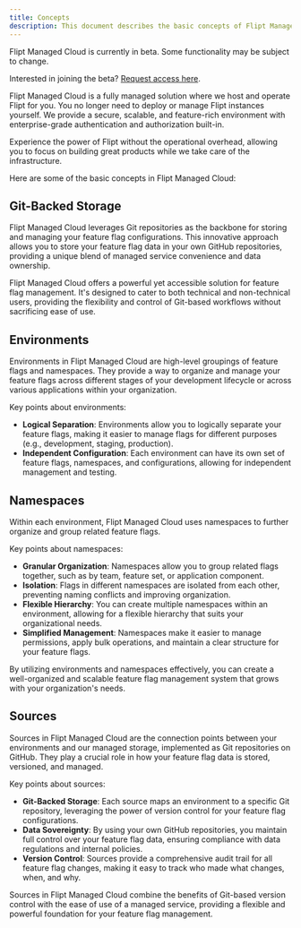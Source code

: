 ```yaml
---
title: Concepts
description: This document describes the basic concepts of Flipt Managed Cloud.
---
```


<Info>
  Flipt Managed Cloud is currently in beta. Some functionality may be subject to change. 
  
  Interested in joining the beta? [Request access here](https://flipt.cloud).
</Info>

Flipt Managed Cloud is a fully managed solution where we host and operate Flipt for you. You no longer need to deploy or manage Flipt instances yourself. We provide a secure, scalable, and feature-rich environment with enterprise-grade authentication and authorization built-in. 

Experience the power of Flipt without the operational overhead, allowing you to focus on building great products while we take care of the infrastructure.

Here are some of the basic concepts in Flipt Managed Cloud:

## Git-Backed Storage

Flipt Managed Cloud leverages Git repositories as the backbone for storing and managing your feature flag configurations. This innovative approach allows you to store your feature flag data in your own GitHub repositories, providing a unique blend of managed service convenience and data ownership.

Flipt Managed Cloud offers a powerful yet accessible solution for feature flag management. It's designed to cater to both technical and non-technical users, providing the flexibility and control of Git-based workflows without sacrificing ease of use.

## Environments

Environments in Flipt Managed Cloud are high-level groupings of feature flags and namespaces. They provide a way to organize and manage your feature flags across different stages of your development lifecycle or across various applications within your organization.

Key points about environments:

- **Logical Separation**: Environments allow you to logically separate your feature flags, making it easier to manage flags for different purposes (e.g., development, staging, production).
- **Independent Configuration**: Each environment can have its own set of feature flags, namespaces, and configurations, allowing for independent management and testing.

## Namespaces

Within each environment, Flipt Managed Cloud uses namespaces to further organize and group related feature flags.

Key points about namespaces:

- **Granular Organization**: Namespaces allow you to group related flags together, such as by team, feature set, or application component.
- **Isolation**: Flags in different namespaces are isolated from each other, preventing naming conflicts and improving organization.
- **Flexible Hierarchy**: You can create multiple namespaces within an environment, allowing for a flexible hierarchy that suits your organizational needs.
- **Simplified Management**: Namespaces make it easier to manage permissions, apply bulk operations, and maintain a clear structure for your feature flags.

By utilizing environments and namespaces effectively, you can create a well-organized and scalable feature flag management system that grows with your organization's needs.

## Sources

Sources in Flipt Managed Cloud are the connection points between your environments and our managed storage, implemented as Git repositories on GitHub. They play a crucial role in how your feature flag data is stored, versioned, and managed.

Key points about sources:

- **Git-Backed Storage**: Each source maps an environment to a specific Git repository, leveraging the power of version control for your feature flag configurations.
- **Data Sovereignty**: By using your own GitHub repositories, you maintain full control over your feature flag data, ensuring compliance with data regulations and internal policies.
- **Version Control**: Sources provide a comprehensive audit trail for all feature flag changes, making it easy to track who made what changes, when, and why.

Sources in Flipt Managed Cloud combine the benefits of Git-based version control with the ease of use of a managed service, providing a flexible and powerful foundation for your feature flag management.

